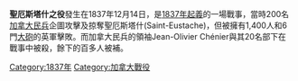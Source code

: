 '''聖厄斯塔什之役'''發生在1837年12月14日，是[[1837年起義|1837年起義]]的一場戰事，當時200名[[加拿大|加拿大]][[民兵|民兵]]企圖攻擊及掠奪聖厄斯塔什(Saint-Eustache)，但被擁有1,400人和6門[[大砲|大砲]]的英軍擊敗。而加拿大民兵的領袖Jean-Olivier Chénier與其20名部下在戰事中被殺，餘下的百多人被補。

{{加拿大小作品}}
[[Category:1837年|Category:1837年]]
[[Category:加拿大戰役|Category:加拿大戰役]]